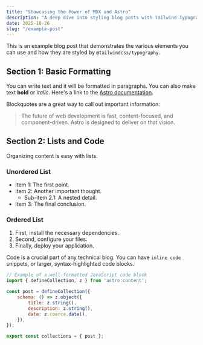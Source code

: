 ```yaml
---
title: "Showcasing the Power of MDX and Astro"
description: "A deep dive into styling blog posts with Tailwind Typography and creating interactive content with MDX in an Astro project."
date: 2025-10-26
slug: "/example-post"
---
```


This is an example blog post that demonstrates the various elements you can use and how they are styled by `@tailwindcss/typography`.

## Section 1: Basic Formatting

You can write text and it will be formatted in paragraphs. You can also make text **bold** or *italic*. Here's a link to the [Astro documentation](https://docs.astro.build/).

Blockquotes are a great way to call out important information:
> The future of web development is fast, content-focused, and component-driven. Astro is designed to deliver on that vision.

## Section 2: Lists and Code

Organizing content is easy with lists.

### Unordered List
- Item 1: The first point.
- Item 2: Another important thought.
  - Sub-item 2.1: A nested detail.
- Item 3: The final conclusion.

### Ordered List
1. First, install the necessary dependencies.
2. Second, configure your files.
3. Finally, deploy your application.

Code is a crucial part of any technical blog. You can have `inline code` snippets, or larger, syntax-highlighted code blocks.

```javascript
// Example of a well-formatted JavaScript code block
import { defineCollection, z } from 'astro:content';

const post = defineCollection({
	schema: () => z.object({
		title: z.string(),
		description: z.string(),
		date: z.coerce.date(),
	}),
});

export const collections = { post };